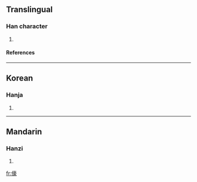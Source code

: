==Translingual==
===Han character===
{{Han char|rn=9|rad=人|as=14|sn=16|four=|canj=人卜口人 (OYRO)}}
# {{defn|Han}}
====References====
{{Han ref|kx=0121.040|dkj=01240|hdz=10231.120|uh=512B|ud=20779}}
----
==Korean==
===Hanja===
{{ko-hanja|hangeul=호|rv=ho|mr=ho}}
# {{defn|Korean}}
----
==Mandarin==
===Hanzi===
{{cmn-hanzi|pin=[[háo]] (hao2)|wg=hao<sup>2</sup>}}
# {{defn|Mandarin}}

[[fr:儫]]